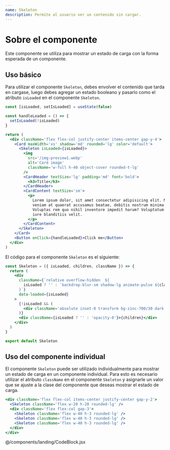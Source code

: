 ```yaml
---
name: Skeleton
description: Permite al usuario ver un contenido sin cargar.
---
```



# Sobre el componente

Este componente se utiliza para mostrar un estado de carga con la forma esperada de un componente.

## Uso básico

Para utilizar el componente `Skeleton`, debes envolver el contenido que tarda en cargase, luego debes agregar un estado booleano y pasarlo como el atributo `isLoaded` en el componente `Skeleton`.

<Preview>
  <div class='flex items-center justify-center gap-x-2 w-full m-auto'>
    <CustomSkeleton client:load />
  </div>
</Preview>

<CodeBlock client:load>

```jsx
const [isLoaded, setIsLoaded] = useState(false)

const handleLoaded = () => {
  setIsLoaded(!isLoaded)
}

return (
  <div className='flex flex-col justify-center items-center gap-y-4'>
    <Card maxWidth='xs' shadow='md' rounded='lg' color='default'>
      <Skeleton isLoaded={isLoaded}>
        <img
          src='/img-preview1.webp'
          alt='Card image'
          className='w-full h-40 object-cover rounded-t-lg'
        />
        <CardHeader textSize='lg' padding='md' font='bold'>
          <h3>Title</h3>
        </CardHeader>
        <CardContent textSize='sm'>
          <p>
            Lorem ipsum dolor, sit amet consectetur adipisicing elit. Mollitia
            veniam at quaerat accusamus beatae, debitis nostrum minima iure!
            Voluptas rem quo nihil inventore impedit harum? Voluptatum minima
            iure blanditiis velit.
          </p>
        </CardContent>
      </Skeleton>
    </Card>
    <Button onClick={handleLoaded}>Click me</Button>
  </div>
)
```

</CodeBlock>

El código para el componente `Skeleton` es el siguiente:

<CodeBlock client:load>

```jsx
const Skeleton = ({ isLoaded, children, className }) => {
  return (
    <div
      className={`relative overflow-hidden  ${
        isLoaded ? '' : `backdrop-blur-sm shadow-lg animate-pulse ${className}`
      }`}
      data-loaded={isLoaded}
    >
      {!isLoaded && (
        <div className='absolute inset-0 transform bg-zinc-700/30 dark:bg-gray-600 animate-pulse' />
      )}
      <div className={isLoaded ? '' : 'opacity-0'}>{children}</div>
    </div>
  )
}

export default Skeleton
```

</CodeBlock>

## Uso del componente individual

El componente `Skeleton` puede ser utilizado individualmente para mostrar un estado de carga en un componente individual. Para esto es necesario utilizar el atributo `className` en el componente `Skeleton` y asignarle un valor que se ajuste a la clase del componente que deseas mostrar el estado de carga.

<Preview>
  <div class='flex items-center justify-center gap-x-2 w-full m-auto'>
    <CustomSkeleton onlyCard={false} client:load />
  </div>
</Preview>

<CodeBlock client:load>

```jsx
<div className='flex flex-col items-center justify-center gap-y-2'>
  <Skeleton className='flex w-20 h-20 rounded-lg' />
  <div className='flex flex-col gap-3'>
    <Skeleton className='flex w-40 h-3 rounded-lg' />
    <Skeleton className='flex w-40 h-3 rounded-lg' />
    <Skeleton className='flex w-40 h-3 rounded-lg' />
  </div>
</div>
```

</CodeBlock>
@/components/landing/CodeBlock.jsx
